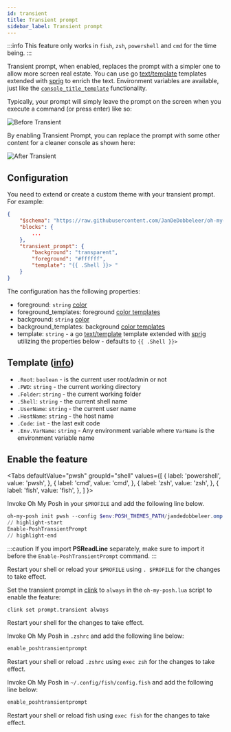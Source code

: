 ```yaml
---
id: transient
title: Transient prompt
sidebar_label: Transient prompt
---
```



:::info
This feature only works in `fish`, `zsh`, `powershell` and `cmd` for the time being.
:::

Transient prompt, when enabled, replaces the prompt with a simpler one to allow more screen real estate.
You can use go [text/template][go-text-template] templates extended with [sprig][sprig] to enrich the text.
Environment variables are available, just like the [`console_title_template`][console-title] functionality.

Typically, your prompt will simply leave the prompt on the screen when you execute a command (or press enter) like so:

![Before Transient](/img/transient-before.gif)

By enabling Transient Prompt, you can replace the prompt with some other content for a cleaner console as shown here:

![After Transient](/img/transient-after.gif)


## Configuration

You need to extend or create a custom theme with your transient prompt. For example:

```json
{
    "$schema": "https://raw.githubusercontent.com/JanDeDobbeleer/oh-my-posh/main/themes/schema.json",
    "blocks": {
        ...
    },
    "transient_prompt": {
        "background": "transparent",
        "foreground": "#ffffff",
        "template": "{{ .Shell }}> "
    }
}
```

The configuration has the following properties:

- foreground: `string` [color][colors]
- foreground_templates: foreground [color templates][color-templates]
- background: `string` [color][colors]
- background_templates: background [color templates][color-templates]
- template: `string` - a go [text/template][go-text-template] template extended with [sprig][sprig] utilizing the
properties below - defaults to `{{ .Shell }}> `

## Template ([info][templates])

- `.Root`: `boolean` - is the current user root/admin or not
- `.PWD`: `string` - the current working directory
- `.Folder`: `string` - the current working folder
- `.Shell`: `string` - the current shell name
- `.UserName`: `string` - the current user name
- `.HostName`: `string` - the host name
- `.Code`: `int` - the last exit code
- `.Env.VarName`: `string` - Any environment variable where `VarName` is the environment variable name

## Enable the feature

<Tabs
  defaultValue="pwsh"
  groupId="shell"
  values={[
    { label: 'powershell', value: 'pwsh', },
    { label: 'cmd', value: 'cmd', },
    { label: 'zsh', value: 'zsh', },
    { label: 'fish', value: 'fish', },
  ]
}>
<TabItem value="pwsh">


Invoke Oh My Posh in your `$PROFILE` and add the following line below.

```powershell
oh-my-posh init pwsh --config $env:POSH_THEMES_PATH/jandedobbeleer.omp.json | Invoke-Expression
// highlight-start
Enable-PoshTransientPrompt
// highlight-end
```

:::caution
If you import **PSReadLine** separately, make sure to import it before the `Enable-PoshTransientPrompt` command.
:::

Restart your shell or reload your `$PROFILE` using `. $PROFILE` for the changes to take effect.

</TabItem>
<TabItem value="cmd">

Set the transient prompt in [clink][clink] to `always` in the `oh-my-posh.lua` script to enable the feature:

```shell
clink set prompt.transient always
```

Restart your shell for the changes to take effect.

</TabItem>
<TabItem value="zsh">

Invoke Oh My Posh in `.zshrc` and add the following line below:

```bash
enable_poshtransientprompt
```

Restart your shell or reload `.zshrc` using `exec zsh` for the changes to take effect.

</TabItem>
<TabItem value="fish">

Invoke Oh My Posh in `~/.config/fish/config.fish` and add the following line below:

```bash
enable_poshtransientprompt
```

Restart your shell or reload fish using `exec fish` for the changes to take effect.

</TabItem>
</Tabs>

[colors]: /docs/configuration/colors
[go-text-template]: https://golang.org/pkg/text/template/
[console-title]: /docs/configuration/title#console-title-template
[sprig]: https://masterminds.github.io/sprig/
[clink]: https://chrisant996.github.io/clink/
[templates]: /docs/configuration/templates
[color-templates]: /docs/configuration/colors#color-templates
